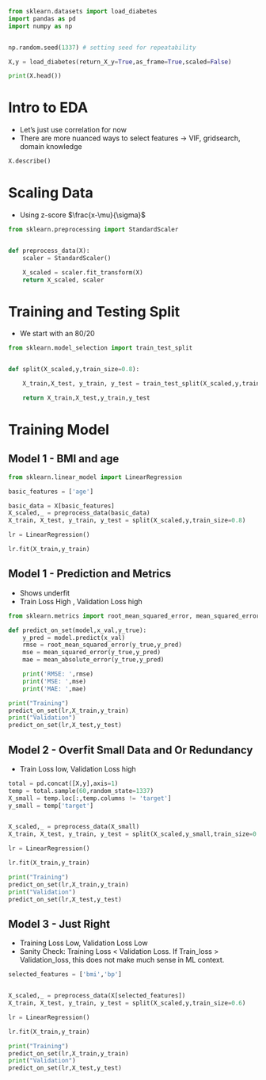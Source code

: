 
```python
from sklearn.datasets import load_diabetes
import pandas as pd
import numpy as np


np.random.seed(1337) # setting seed for repeatability

X,y = load_diabetes(return_X_y=True,as_frame=True,scaled=False)

print(X.head())
```


# Intro to EDA
- Let's just use correlation for now
- There are more nuanced ways to select features -> VIF, gridsearch, domain knowledge

```python
X.describe()
```


# Scaling Data
- Using z-score $\frac{x-\mu}{\sigma}$

```python
from sklearn.preprocessing import StandardScaler


def preprocess_data(X):
    scaler = StandardScaler()

    X_scaled = scaler.fit_transform(X)
    return X_scaled, scaler
```

# Training and Testing Split
- We start with an 80/20

```python
from sklearn.model_selection import train_test_split


def split(X_scaled,y,train_size=0.8):

    X_train,X_test, y_train, y_test = train_test_split(X_scaled,y,train_size=train_size,shuffle=True,random_state=1337)

    return X_train,X_test,y_train,y_test

```

# Training Model

## Model 1 - BMI and age

```python
from sklearn.linear_model import LinearRegression

basic_features = ['age']

basic_data = X[basic_features]
X_scaled,_ = preprocess_data(basic_data)
X_train, X_test, y_train, y_test = split(X_scaled,y,train_size=0.8)

lr = LinearRegression()

lr.fit(X_train,y_train)

```

## Model 1 - Prediction and Metrics
- Shows underfit 
- Train Loss High , Validation Loss high

```python
from sklearn.metrics import root_mean_squared_error, mean_squared_error, mean_absolute_error

def predict_on_set(model,x_val,y_true):
    y_pred = model.predict(x_val)
    rmse = root_mean_squared_error(y_true,y_pred)
    mse = mean_squared_error(y_true,y_pred)
    mae = mean_absolute_error(y_true,y_pred)

    print('RMSE: ',rmse)
    print('MSE: ',mse)
    print('MAE: ',mae)

print("Training")
predict_on_set(lr,X_train,y_train)
print("Validation")
predict_on_set(lr,X_test,y_test)

```


## Model 2 - Overfit Small Data and Or Redundancy
- Train Loss low, Validation Loss high

```python

total = pd.concat([X,y],axis=1)
temp = total.sample(60,random_state=1337)
X_small = temp.loc[:,temp.columns != 'target']
y_small = temp['target']


X_scaled,_ = preprocess_data(X_small)
X_train, X_test, y_train, y_test = split(X_scaled,y_small,train_size=0.8)

lr = LinearRegression()

lr.fit(X_train,y_train)

print("Training")
predict_on_set(lr,X_train,y_train)
print("Validation")
predict_on_set(lr,X_test,y_test)

```

## Model 3 - Just Right
- Training Loss Low, Validation Loss Low
- Sanity Check: Training Loss < Validation Loss. If Train_loss > Validation_loss, this does not make much sense in ML context.

```python

selected_features = ['bmi','bp']


X_scaled,_ = preprocess_data(X[selected_features])
X_train, X_test, y_train, y_test = split(X_scaled,y,train_size=0.6)

lr = LinearRegression()

lr.fit(X_train,y_train)

print("Training")
predict_on_set(lr,X_train,y_train)
print("Validation")
predict_on_set(lr,X_test,y_test)

```
